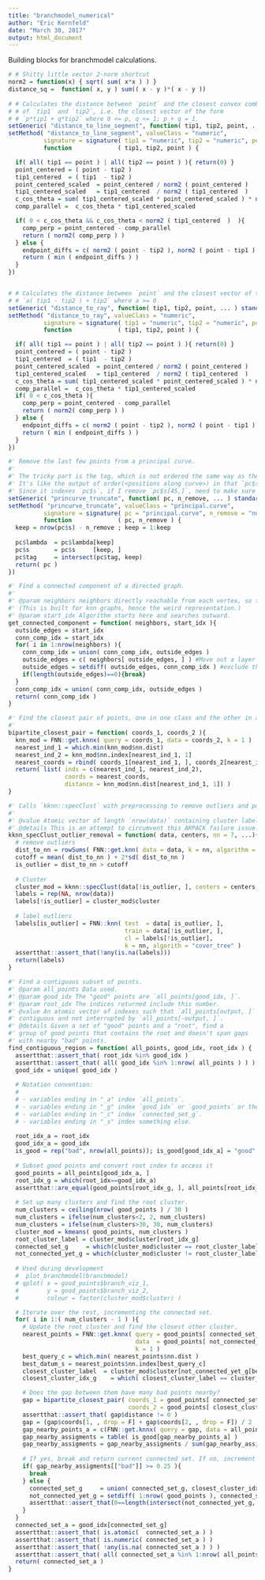 ```yaml
---
title: "branchmodel_numerical"
author: "Eric Kernfeld"
date: "March 30, 2017"
output: html_document
---
```


Building blocks for branchmodel calculations.

```r

# # Shitty little vector 2-norm shortcut
norm2 = function(x) { sqrt( sum( x*x ) ) }
distance_sq =  function( x, y ) sum(( x - y )*( x - y ))
  
# # Calculates the distance between `point` and the closest convex combination
# # of `tip1` and `tip2`, i.e. the closest vector of the form
# # `p*tip1 + q*tip2` where 0 <= p, q <= 1; p + q = 1.
setGeneric( "distance_to_line_segment", function( tip1, tip2, point, ... ) standardGeneric( "distance_to_line_segment" ) )
setMethod( "distance_to_line_segment", valueClass = "numeric",
          signature = signature( tip1 = "numeric", tip2 = "numeric", point = "numeric" ),
          function             ( tip1, tip2, point ) {

  if( all( tip1 == point ) | all( tip2 == point ) ){ return(0) }
  point_centered = ( point - tip2 )
  tip1_centered  = ( tip1  - tip2 )
  point_centered_scaled  = point_centered / norm2 ( point_centered )
  tip1_centered_scaled   = tip1_centered  / norm2 ( tip1_centered  )
  c_cos_theta = sum( tip1_centered_scaled * point_centered_scaled ) * norm2 ( point_centered )
  comp_parallel =  c_cos_theta * tip1_centered_scaled

  if( 0 < c_cos_theta && c_cos_theta < norm2 ( tip1_centered  )  ){
    comp_perp = point_centered - comp_parallel
    return ( norm2( comp_perp ) )
  } else {
    endpoint_diffs = c( norm2 ( point - tip2 ), norm2 ( point - tip1 ) )
    return ( min ( endpoint_diffs ) )
  }
})


# # Calculates the distance between `point` and the closest vector of the form
# # `a( tip1 - tip2 ) + tip2` where a >= 0. 
setGeneric( "distance_to_ray", function( tip1, tip2, point, ... ) standardGeneric( "distance_to_ray" ) )
setMethod( "distance_to_ray", valueClass = "numeric",
          signature = signature( tip1 = "numeric", tip2 = "numeric", point = "numeric" ),
          function             ( tip1, tip2, point ) {

  if( all( tip1 == point ) | all( tip2 == point ) ){ return(0) }
  point_centered = ( point - tip2 )
  tip1_centered  = ( tip1  - tip2 )
  point_centered_scaled  = point_centered / norm2 ( point_centered )
  tip1_centered_scaled   = tip1_centered  / norm2 ( tip1_centered  )
  c_cos_theta = sum( tip1_centered_scaled * point_centered_scaled ) * norm2 ( point_centered )
  comp_parallel =  c_cos_theta * tip1_centered_scaled
  if( 0 < c_cos_theta ){
    comp_perp = point_centered - comp_parallel
    return ( norm2( comp_perp ) )
  } else {
    endpoint_diffs = c( norm2 ( point - tip2 ), norm2 ( point - tip1 ) )
    return ( min ( endpoint_diffs ) )
  }
})

#' Remove the last few points from a principal curve.
#' 
#' The tricky part is the tag, which is not ordered the same way as the others.
#' It's like the output of order(<positions along curve>) in that `pc$s[pc$tag, ]` is smooth.
#' Since it indexes `pc$s`, if I remove `pc$s[45,]`, need to make sure `!any(pc$tag==45)`.
setGeneric( "princurve_truncate", function( pc, n_remove, ... ) standardGeneric( "princurve_truncate" ) )
setMethod( "princurve_truncate", valueClass = "principal.curve",
          signature = signature( pc = "principal.curve", n_remove = "numeric" ),
          function             ( pc, n_remove ) {
  keep = nrow(pc$s) - n_remove ; keep = 1:keep
  
  pc$lambda  = pc$lambda[keep]
  pc$s       = pc$s     [keep, ]
  pc$tag     = intersect(pc$tag, keep)
  return( pc )
})

#' Find a connected component of a directed graph.
#'
#' @param neighbors neighbors directly reachable from each vertex, so there is an edge from `i` to `neighbors[i, j]`.
#' (This is built for knn graphs, hence the weird representation.)
#' @param start_idx Algorithm starts here and searches outward.
get_connected_component = function( neighbors, start_idx ){
  outside_edges = start_idx
  conn_comp_idx = start_idx
  for( i in 1:nrow(neighbors) ){
    conn_comp_idx = union( conn_comp_idx, outside_edges )
    outside_edges = c( neighbors[ outside_edges, ] ) #Move out a layer
    outside_edges = setdiff( outside_edges, conn_comp_idx ) #exclude things already searched
    if(length(outside_edges)==0){break}
  }
  conn_comp_idx = union( conn_comp_idx, outside_edges )
  return( conn_comp_idx )
}

#' Find the closest pair of points, one in one class and the other in another class.
#'
bipartite_closest_pair = function( coords_1, coords_2 ){
  knn_mod = FNN::get.knnx( query = coords_1, data = coords_2, k = 1 )
  nearest_ind_1 = which.min(knn_mod$nn.dist)
  nearest_ind_2 = knn_mod$nn.index[nearest_ind_1, 1]
  nearest_coords = rbind( coords_1[nearest_ind_1, ], coords_2[nearest_ind_2, ])
  return( list( inds = c(nearest_ind_1, nearest_ind_2), 
                coords = nearest_coords, 
                distance = knn_mod$nn.dist[nearest_ind_1, 1]) )
}

#' Calls `kknn::specClust` with preprocessing to remove outliers and postprocessing to label them.
#' 
#' @value Atomic vector of length `nrow(data)` containing cluster labels.
#' @details This is an attempt to circumvent this ARPACK failure issue: https://github.com/KlausVigo/kknn/issues/7
kknn_specClust_outlier_removal = function( data, centers, nn = 7, ...){
  # remove outliers
  dist_to_nn = rowSums( FNN::get.knn( data = data, k = nn, algorithm = c( "cover_tree" ) ) $nn.dist )
  cutoff = mean( dist_to_nn ) + 2*sd( dist_to_nn )
  is_outlier = dist_to_nn > cutoff
    
  # Cluster
  cluster_mod = kknn::specClust(data[!is_outlier, ], centers = centers, nn = nn,  ...)
  labels = rep(NA, nrow(data))
  labels[!is_outlier] = cluster_mod$cluster
  
  # label outliers
  labels[is_outlier] = FNN::knn( test  = data[ is_outlier, ], 
                                 train = data[!is_outlier, ], 
                                 cl = labels[!is_outlier], 
                                 k = nn, algorith = "cover_tree" )
  assertthat::assert_that(!any(is.na(labels)))
  return(labels)
}

#' Find a contiguous subset of points.
#' @param all_points Data used.
#' @param good_idx The "good" points are `all_points[good_idx, ]`.
#' @param root_idx The indices returned include this number.
#' @value An atomic vector of indexes such that `all_points[output, ]` is
#' contiguous and not interrupted by `all_points[-output, ]`.
#' @details Given a set of "good" points and a "root", find a 
#' group of good points that contains the root and doesn't span gaps
#' with nearby "bad" points.
find_contiguous_region = function( all_points, good_idx, root_idx ) {
  assertthat::assert_that( root_idx %in% good_idx )
  assertthat::assert_that( all( good_idx %in% 1:nrow( all_points ) ) )
  good_idx = unique( good_idx )
  
  # Notation convention:
  #
  # - variables ending in "_a" index `all_points`.
  # - variables ending in "_g" index `good_idx` or `good_points` or the cluster labels.
  # - variables ending in "_c" index `connected_set_g`.
  # - variables ending in "_s" index something else.
  
  root_idx_a = root_idx
  good_idx_a = good_idx
  is_good = rep("bad", nrow(all_points)); is_good[good_idx_a] = "good"; is_good = factor(is_good)
    
  # Subset good points and convert root index to access it
  good_points = all_points[good_idx_a, ]
  root_idx_g = which(root_idx==good_idx_a)
  assertthat::are_equal(good_points[root_idx_g, ], all_points[root_idx_a, ])
  
  # Set up many clusters and find the root cluster.
  num_clusters = ceiling(nrow( good_points ) / 30 )
  num_clusters = ifelse(num_clusters<2, 2, num_clusters)
  num_clusters = ifelse(num_clusters>30, 30, num_clusters)
  cluster_mod = kmeans( good_points, num_clusters )
  root_cluster_label = cluster_mod$cluster[root_idx_g]
  connected_set_g     = which(cluster_mod$cluster == root_cluster_label)
  not_connected_yet_g = which(cluster_mod$cluster != root_cluster_label)
  
  # Used during development
  #  plot_branchmodel(branchmodel)
  # qplot( x = good_points$branch_viz_1,
  #        y = good_points$branch_viz_2,
  #        colour = factor(cluster_mod$cluster) ) 

  # Iterate over the rest, incrementing the connected set.
  for( i in 1:( num_clusters - 1 ) ){
    # Update the root cluster and find the closest other cluster.
    nearest_points = FNN::get.knnx( query = good_points[ connected_set_g, ], 
                                    data  = good_points[ not_connected_yet_g, ], 
                                    k = 1 )
    best_query_c = which.min( nearest_points$nn.dist )
    best_datum_s = nearest_points$nn.index[best_query_c]
    closest_cluster_label  = cluster_mod$cluster[not_connected_yet_g[best_datum_s]]
    closest_cluster_idx_g    = which( closest_cluster_label == cluster_mod$cluster )

    # Does the gap between them have many bad points nearby?
    gap = bipartite_closest_pair( coords_1 = good_points[ connected_set_g, ], 
                                  coords_2 = good_points[ closest_cluster_idx_g, ] )
    assertthat::assert_that( gap$distance != 0 )
    gap = (gap$coords[1, , drop = F] + gap$coords[2, , drop = F]) / 2
    gap_nearby_points_a = c(FNN::get.knnx( query = gap, data = all_points, k = 20 )$nn.index)
    gap_nearby_assigments = table( is_good[gap_nearby_points_a] )
    gap_nearby_assigments = gap_nearby_assigments / sum(gap_nearby_assigments)
    
    # If yes, break and return current connected set. If no, increment connected set.
    if( gap_nearby_assigments[["bad"]] >= 0.25 ){
      break
    } else {
      connected_set_g     = union( connected_set_g, closest_cluster_idx_g )
      not_connected_yet_g = setdiff( 1:nrow( good_points ), connected_set_g )
      assertthat::assert_that(0==length(intersect(not_connected_yet_g, connected_set_g)))
    }
  }
  connected_set_a = good_idx[connected_set_g]
  assertthat::assert_that( is.atomic(  connected_set_a ) )
  assertthat::assert_that( is.numeric( connected_set_a ) )
  assertthat::assert_that( !any(is.na( connected_set_a ) ) )
  assertthat::assert_that( all( connected_set_a %in% 1:nrow( all_points ) ) )
  return( connected_set_a )
}
```
